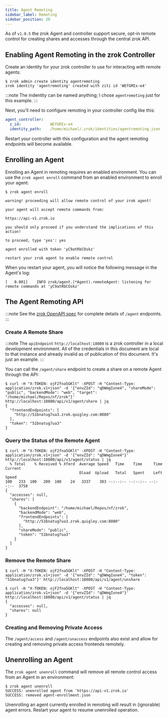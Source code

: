 ```yaml
---
title: Agent Remoting
sidebar_label: Remoting
sidebar_position: 20
---
```


As of `v1.0.5` the zrok Agent and controller support secure, opt-in remote control for creating shares and accesses through the central zrok API.

## Enabling Agent Remoting in the zrok Controller

Create an identity for your zrok controller to use for interacting with remote agents:

```
$ zrok admin create identity agentremoting
zrok identity 'agentremoting' created with ziti id 'WEfGMIx-e4'
```
:::note
The indentity can be named anything; I chose `agentremoting` just for this example.
:::

Next, you'll need to configure remoting in your controller config like this:

```yaml
agent_controller:
  z_id:             WEfGMIx-e4
  identity_path:    /home/michael/.zrok/identities/agentremoting.json
```

Restart your controller with this configuration and the agent remoting endpoints will become available.

## Enrolling an Agent

Enrolling an Agent in remoting requires an enabled environment. You can use the `zrok agent enroll` command from an enabled environment to enroll your agent:

```
$ zrok agent enroll

warning! proceeding will allow remote control of your zrok agent!

your agent will accept remote commands from:

https://api-v1.zrok.io

you should only proceed if you understand the implications of this action!

to proceed, type 'yes': yes

agent enrolled with token 'yC9atRbCOskz'

restart your zrok agent to enable remote control

```

When you restart your agent, you will notice the following message in the Agent's log:

```
[   0.001]    INFO zrok/agent.(*Agent).remoteAgent: listening for remote commands at 'yC9atRbCOskz'
```

## The Agent Remoting API

:::note
See the [zrok OpenAPI spec](https://github.com/openziti/zrok/blob/main/specs/zrok.yml) for complete details of `/agent` endpoints.
:::

### Create A Remote Share

:::note
The `apiEndpoint` `http://localhost:18080` is a zrok controller in a local development environment. All of the credentials in this document are local to that instance and already invalid as of publication of this document. It's just an example.
:::

You can call the `/agent/share` endpoint to create a share on a remote Agent through the API:

```
$ curl -H "X-TOKEN: ojF2fna5GKlt" -XPOST -H "Content-Type: application/zrok.v1+json" -d '{"envZId": "qDWmgIxne4", "shareMode": "public", "backendMode": "web", "target": "/home/michael/Repos/nf/zrok"}' http://localhost:18080/api/v1/agent/share | jq
{
  "frontendEndpoints": [
    "http://51bnatug7ua3.zrok.quigley.com:8080"
  ],
  "token": "51bnatug7ua3"
}
```

### Query the Status of the Remote Agent

```
$ curl -H "X-TOKEN: ojF2fna5GKlt" -XPOST -H "Content-Type: application/zrok.v1+json" -d '{"envZId": "qDWmgIxne4"}' http://localhost:18080/api/v1/agent/status | jq
  % Total    % Received % Xferd  Average Speed   Time    Time     Time  Current
                                 Dload  Upload   Total   Spent    Left  Speed
100   233  100   209  100    24   3337    383 --:--:-- --:--:-- --:--:--  3758
{
  "accesses": null,
  "shares": [
    {
      "backendEndpoint": "/home/michael/Repos/nf/zrok",
      "backendMode": "web",
      "frontendEndpoints": [
        "http://51bnatug7ua3.zrok.quigley.com:8080"
      ],
      "shareMode": "public",
      "token": "51bnatug7ua3"
    }
  ]
}
```

### Remove the Remote Share

```
$ curl -H "X-TOKEN: ojF2fna5GKlt" -XPOST -H "Content-Type: application/zrok.v1+json" -d '{"envZId": "qDWmgIxne4", "token": "51bnatug7ua3"}' http://localhost:18080/api/v1/agent/unshare

$ curl -H "X-TOKEN: ojF2fna5GKlt" -XPOST -H "Content-Type: application/zrok.v1+json" -d '{"envZId": "qDWmgIxne4"}' http://localhost:18080/api/v1/agent/status | jq
{
  "accesses": null,
  "shares": null
}
```

### Creating and Removing Private Access

The `/agent/access` and `/agent/unaccess` endpoints also exist and allow for creating and removing private access frontends remotely.

## Unenrolling an Agent

The `zrok agent unenroll` command will remove all remote control access from an Agent in an environment:

```
$ zrok agent unenroll
SUCCESS: unenrolled agent from 'https://api-v1.zrok.io'
SUCCESS: removed agent-enrollment.json
```

Unenrolling an agent currently enrolled in remoting will result in (ignorable) agent errors. Restart your agent to resume unenrolled operation.